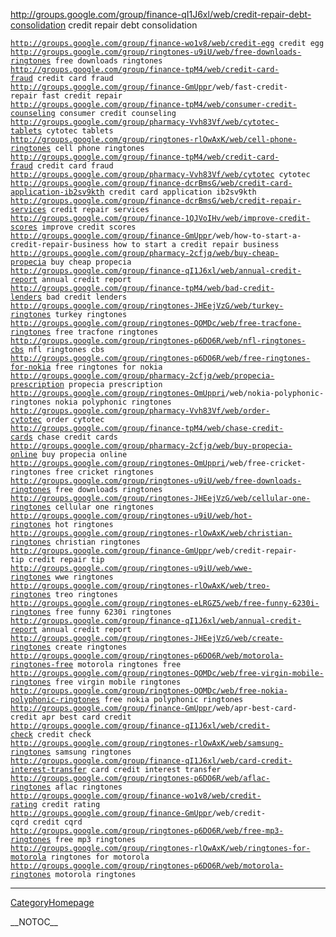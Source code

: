 http://groups.google.com/group/finance-qI1J6xl/web/credit-repair-debt-consolidation credit repair debt consolidation
 http://groups.google.com/group/finance-wo1v8/web/credit-egg credit egg
 http://groups.google.com/group/ringtones-u9iU/web/free-downloads-ringtones free downloads ringtones
 http://groups.google.com/group/finance-tpM4/web/credit-card-fraud credit card fraud
 http://groups.google.com/group/finance-[[GmUppr]]/web/fast-credit-repair fast credit repair
 http://groups.google.com/group/finance-tpM4/web/consumer-credit-counseling consumer credit counseling
 http://groups.google.com/group/pharmacy-Vvh83Vf/web/cytotec-tablets cytotec tablets
 http://groups.google.com/group/ringtones-rlOwAxK/web/cell-phone-ringtones cell phone ringtones
 http://groups.google.com/group/finance-tpM4/web/credit-card-fraud credit card fraud
 http://groups.google.com/group/pharmacy-Vvh83Vf/web/cytotec cytotec
 http://groups.google.com/group/finance-dcrBmsG/web/credit-card-application-ib2sv9kth credit card application ib2sv9kth
 http://groups.google.com/group/finance-dcrBmsG/web/credit-repair-services credit repair services
 http://groups.google.com/group/finance-1QJVoIHv/web/improve-credit-scores improve credit scores
 http://groups.google.com/group/finance-[[GmUppr]]/web/how-to-start-a-credit-repair-business how to start a credit repair business
 http://groups.google.com/group/pharmacy-2cfjq/web/buy-cheap-propecia buy cheap propecia
 http://groups.google.com/group/finance-qI1J6xl/web/annual-credit-report annual credit report
 http://groups.google.com/group/finance-tpM4/web/bad-credit-lenders bad credit lenders
 http://groups.google.com/group/ringtones-JHEejVzG/web/turkey-ringtones turkey ringtones
 http://groups.google.com/group/ringtones-QOMDc/web/free-tracfone-ringtones free tracfone ringtones
 http://groups.google.com/group/ringtones-p6DO6R/web/nfl-ringtones-cbs nfl ringtones cbs
 http://groups.google.com/group/ringtones-p6DO6R/web/free-ringtones-for-nokia free ringtones for nokia
 http://groups.google.com/group/pharmacy-2cfjq/web/propecia-prescription propecia prescription
 http://groups.google.com/group/ringtones-[[OmUppri]]/web/nokia-polyphonic-ringtones nokia polyphonic ringtones
 http://groups.google.com/group/pharmacy-Vvh83Vf/web/order-cytotec order cytotec
 http://groups.google.com/group/finance-tpM4/web/chase-credit-cards chase credit cards
 http://groups.google.com/group/pharmacy-2cfjq/web/buy-propecia-online buy propecia online
 http://groups.google.com/group/ringtones-[[OmUppri]]/web/free-cricket-ringtones free cricket ringtones
 http://groups.google.com/group/ringtones-u9iU/web/free-downloads-ringtones free downloads ringtones
 http://groups.google.com/group/ringtones-JHEejVzG/web/cellular-one-ringtones cellular one ringtones
 http://groups.google.com/group/ringtones-u9iU/web/hot-ringtones hot ringtones
 http://groups.google.com/group/ringtones-rlOwAxK/web/christian-ringtones christian ringtones
 http://groups.google.com/group/finance-[[GmUppr]]/web/credit-repair-tip credit repair tip
 http://groups.google.com/group/ringtones-u9iU/web/wwe-ringtones wwe ringtones
 http://groups.google.com/group/ringtones-rlOwAxK/web/treo-ringtones treo ringtones
 http://groups.google.com/group/ringtones-eLRGZ5/web/free-funny-6230i-ringtones free funny 6230i ringtones
 http://groups.google.com/group/finance-qI1J6xl/web/annual-credit-report annual credit report
 http://groups.google.com/group/ringtones-JHEejVzG/web/create-ringtones create ringtones
 http://groups.google.com/group/ringtones-p6DO6R/web/motorola-ringtones-free motorola ringtones free
 http://groups.google.com/group/ringtones-QOMDc/web/free-virgin-mobile-ringtones free virgin mobile ringtones
 http://groups.google.com/group/ringtones-QOMDc/web/free-nokia-polyphonic-ringtones free nokia polyphonic ringtones
 http://groups.google.com/group/finance-[[GmUppr]]/web/apr-best-card-credit apr best card credit
 http://groups.google.com/group/finance-qI1J6xl/web/credit-check credit check
 http://groups.google.com/group/ringtones-rlOwAxK/web/samsung-ringtones samsung ringtones
 http://groups.google.com/group/finance-qI1J6xl/web/card-credit-interest-transfer card credit interest transfer
 http://groups.google.com/group/ringtones-p6DO6R/web/aflac-ringtones aflac ringtones
 http://groups.google.com/group/finance-wo1v8/web/credit-rating credit rating
 http://groups.google.com/group/finance-[[GmUppr]]/web/credit-cqrd credit cqrd
 http://groups.google.com/group/ringtones-p6DO6R/web/free-mp3-ringtones free mp3 ringtones
 http://groups.google.com/group/ringtones-rlOwAxK/web/ringtones-for-motorola ringtones for motorola
 http://groups.google.com/group/ringtones-p6DO6R/web/motorola-ringtones motorola ringtones
----
[[CategoryHomepage]]

__NOTOC__
